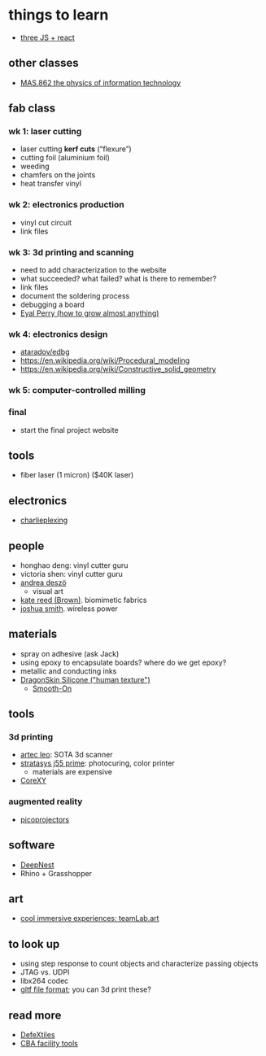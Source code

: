 # things to learn

- [three JS + react](https://kahilnaytondev.medium.com/use-three-js-with-react-to-build-modern-sites-with-3d-graphics-cdfdf26b1410)

## other classes
- [MAS.862 the physics of information technology](https://fab.cba.mit.edu/classes/862.19/index.html)

## fab class

### wk 1: laser cutting
- laser cutting **kerf cuts** (&ldquo;flexure&rdquo;)
- cutting foil (aluminium foil)
- weeding
- chamfers on the joints
- heat transfer vinyl

### wk 2: electronics production
- vinyl cut circuit
- link files

### wk 3: 3d printing and scanning
- need to add characterization to the website
- what succeeded? what failed? what is there to remember?
- link files
- document the soldering process
- debugging a board
- [Eyal Perry (how to grow almost anything)](http://fab.cba.mit.edu/classes/S61.20/student_site/Eyal%20Perry/index.html)

### wk 4: electronics design
- [ataradov/edbg](https://github.com/ataradov/edbg)
- https://en.wikipedia.org/wiki/Procedural_modeling
- https://en.wikipedia.org/wiki/Constructive_solid_geometry

### wk 5: computer-controlled milling

### final
- start the final project website

## tools
- fiber laser (1 micron) ($40K laser)

## electronics
- [charlieplexing](https://en.wikipedia.org/wiki/Charlieplexing)

## people
- honghao deng: vinyl cutter guru
- victoria shen: vinyl cutter guru
- [andrea deszö](http://andreadezso.com/)
  - visual art
- [kate reed (Brown)](https://www.biomimetic.io/). biomimetic fabrics
- [joshua smith](https://www.cs.washington.edu/people/faculty/jrs). wireless power

## materials
- spray on adhesive (ask Jack)
- using epoxy to encapsulate boards? where do we get epoxy?
- metallic and conducting inks
- [DragonSkin Silicone ("human texture")](https://www.smooth-on.com/product-line/dragon-skin/)
  - [Smooth-On](https://www.smooth-on.com/)

## tools

### 3d printing
- [artec leo](https://www.artec3d.com/portable-3d-scanners/artec-leo): SOTA 3d scanner
- [stratasys j55 prime](https://www.stratasys.com/3d-printers/j55-prime): photocuring, color printer
  - materials are expensive
- [CoreXY](https://creality3d.shop/blogs/choose-your-3d-printer/core-xy-vs-cartesian)

### augmented reality
- [picoprojectors](https://www.amazon.com/pico-projector/s?k=pico+projector)

## software
- [DeepNest](https://deepnest.io/)
- Rhino + Grasshopper

## art
- [cool immersive experiences: teamLab.art](https://www.teamlab.art/)

## to look up
- using step response to count objects and characterize passing objects
- JTAG vs. UDPI
- libx264 codec
- [gltf file format](https://en.wikipedia.org/wiki/GlTF); you can 3d print these?


## read more
- [DefeXtiles](https://www.media.mit.edu/projects/defextiles/overview/)
- [CBA facility tools](https://cba.mit.edu/tools/index.html)